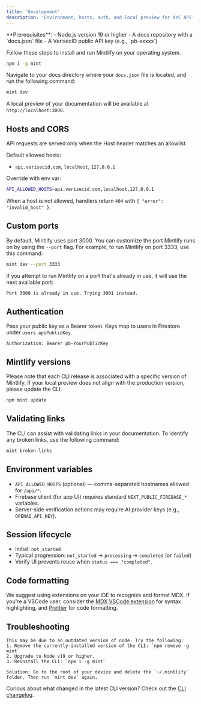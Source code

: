 ```yaml
---
title: 'Development'
description: 'Environment, hosts, auth, and local preview for KYC API'
---
```


<Info>
  **Prerequisites**:
  - Node.js version 19 or higher
  - A docs repository with a `docs.json` file
  - A VerisecID public API key (e.g., `pb-xxxxx`)
</Info>

Follow these steps to install and run Mintlify on your operating system.

<Steps>
<Step title="Install the Mintlify CLI">

```bash
npm i -g mint
```
</Step>

<Step title="Preview locally">

Navigate to your docs directory where your `docs.json` file is located, and run the following command:

```bash
mint dev
```

A local preview of your documentation will be available at `http://localhost:3000`.

</Step>
</Steps>

## Hosts and CORS

API requests are served only when the Host header matches an allowlist.

Default allowed hosts:

- `api.verisecid.com`, `localhost`, `127.0.0.1`

Override with env var:

```bash
API_ALLOWED_HOSTS=api.verisecid.com,localhost,127.0.0.1
```

When a host is not allowed, handlers return `404` with `{ "error": "invalid_host" }`.

## Custom ports

By default, Mintlify uses port 3000. You can customize the port Mintlify runs on by using the `--port` flag. For example, to run Mintlify on port 3333, use this command:

```bash
mint dev --port 3333
```

If you attempt to run Mintlify on a port that's already in use, it will use the next available port:

```md
Port 3000 is already in use. Trying 3001 instead.
```

## Authentication

Pass your public key as a Bearer token. Keys map to users in Firestore under `users.apiPublicKey`.

```http
Authorization: Bearer pb-YourPublicKey
```

## Mintlify versions

Please note that each CLI release is associated with a specific version of Mintlify. If your local preview does not align with the production version, please update the CLI:

```bash
npm mint update
```

## Validating links

The CLI can assist with validating links in your documentation. To identify any broken links, use the following command:

```bash
mint broken-links
```

## Environment variables

- `API_ALLOWED_HOSTS` (optional) — comma-separated hostnames allowed for `/api/*`.
- Firebase client (for app UI) requires standard `NEXT_PUBLIC_FIREBASE_*` variables.
- Server-side verification actions may require AI provider keys (e.g., `OPENAI_API_KEY`).

## Session lifecycle

- Initial: `not_started`
- Typical progression: `not_started` → `processing` → `completed` (or `failed`)
- Verify UI prevents reuse when `status === "completed"`.

## Code formatting

We suggest using extensions on your IDE to recognize and format MDX. If you're a VSCode user, consider the [MDX VSCode extension](https://marketplace.visualstudio.com/items?itemName=unifiedjs.vscode-mdx) for syntax highlighting, and [Prettier](https://marketplace.visualstudio.com/items?itemName=esbenp.prettier-vscode) for code formatting.

## Troubleshooting

<AccordionGroup>
  <Accordion title='Error: Could not load the "sharp" module using the darwin-arm64 runtime'>

    This may be due to an outdated version of node. Try the following:
    1. Remove the currently-installed version of the CLI: `npm remove -g mint`
    2. Upgrade to Node v19 or higher.
    3. Reinstall the CLI: `npm i -g mint`
  </Accordion>

  <Accordion title="Issue: Encountering an unknown error">
  
    Solution: Go to the root of your device and delete the `~/.mintlify` folder. Then run `mint dev` again.
  </Accordion>
</AccordionGroup>

Curious about what changed in the latest CLI version? Check out the [CLI changelog](https://www.npmjs.com/package/mintlify?activeTab=versions).

